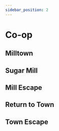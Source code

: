 ---
sidebar_position: 2
---

# Co-op

## Milltown

## Sugar Mill

## Mill Escape

## Return to Town

## Town Escape